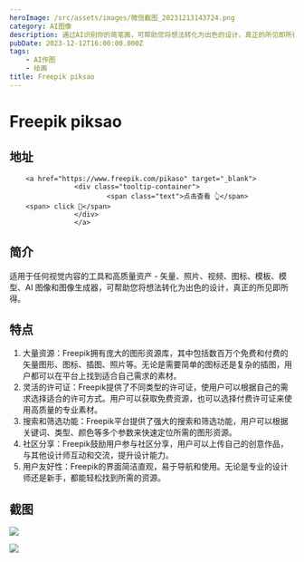 ```yaml
---
heroImage: /src/assets/images/微信截图_20231213143724.png
category: AI图像
description: 通过AI识别你的简笔画，可帮助您将想法转化为出色的设计，真正的所见即所得
pubDate: 2023-12-12T16:00:00.000Z
tags:
    - AI作图
    - 绘画
title: Freepik piksao
---
```


# Freepik piksao

## 地址

        <a href="https://www.freepik.com/pikaso" target="_blank">
                    <div class="tooltip-container">
                            <span class="text">点击查看 👆</span>
        <span> click 👋</span>
                    </div>
                    </a>
## 简介

适用于任何视觉内容的工具和高质量资产 - 矢量、照片、视频、图标、模板、模型、AI 图像和图像生成器，可帮助您将想法转化为出色的设计，真正的所见即所得。

## 特点

1. 大量资源：Freepik拥有庞大的图形资源库，其中包括数百万个免费和付费的矢量图形、图标、插图、照片等。无论是需要简单的图标还是复杂的插图，用户都可以在平台上找到适合自己需求的素材。
2. 灵活的许可证：Freepik提供了不同类型的许可证，使用户可以根据自己的需求选择适合的许可方式。用户可以获取免费资源，也可以选择付费许可证来使用高质量的专业素材。
3. 搜索和筛选功能：Freepik平台提供了强大的搜索和筛选功能，用户可以根据关键词、类型、颜色等多个参数来快速定位所需的图形资源。
4. 社区分享：Freepik鼓励用户参与社区分享，用户可以上传自己的创意作品，与其他设计师互动和交流，提升设计能力。
5. 用户友好性：Freepik的界面简洁直观，易于导航和使用。无论是专业的设计师还是新手，都能轻松找到所需的资源。

## 截图

![](/src/assets/images/微信截图_20231213143605.png)

![](/src/assets/images/微信截图_20231213143724.png)
